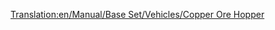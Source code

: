 [[Translation:en/Manual/Base Set/Vehicles/Copper Ore Hopper]]
{{it/Vagoni|Picture=[[File:en/Copperorehopper.png]]
|Name=Tramoggia per rame
|NormalCost=€ 2.096
|NormalWeight=19 / 49 t
|NormalCapacity=30 tonnellate di rame
|MonoCost="
|MonoWeight=19 / 54 t
|MonoCapacity=35 tonnellate di rame
|MagCost="
|MagWeight=19 / 56 t
|MagCapacity=37 tonnellate di rame
|Description=Questo carro è usato solo nei territori [[en/Clima#Tropicale|tropicali]], per trasportare la produzione delle minere di rame alle fabbriche.
}}